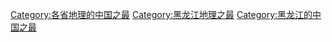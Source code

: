 [[Category:各省地理的中国之最|Category:各省地理的中国之最]]
[[Category:黑龙江地理之最|Category:黑龙江地理之最]]
[[Category:黑龙江的中国之最|Category:黑龙江的中国之最]]